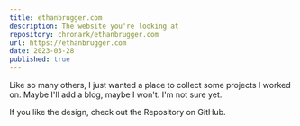```yaml
---
title: ethanbrugger.com
description: The website you're looking at
repository: chronark/ethanbrugger.com
url: https://ethanbrugger.com
date: 2023-03-28
published: true
---
```



Like so many others, I just wanted a place to collect some projects I worked on. Maybe I'll add a blog, maybe I won't. I'm not sure yet.

If you like the design, check out the Repository on GitHub.

